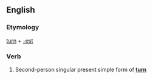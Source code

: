 ==English==

===Etymology===
[[turn]] + [[-est]]

===Verb===
{{infl|en|verb form}}

# {{archaic}} Second-person singular present simple form of '''[[turn]]'''